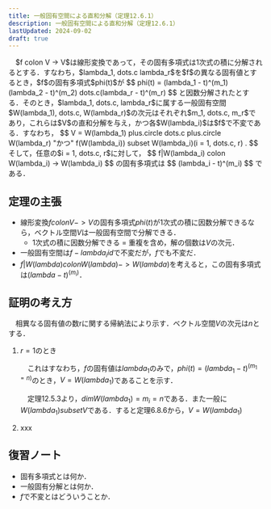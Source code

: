 ```yaml
---
title: 一般固有空間による直和分解（定理12.6.1）
description: 一般固有空間による直和分解（定理12.6.1）
lastUpdated: 2024-09-02
draft: true
---
```


<Card title="定理12.6.1">
　$f colon V -> V$は線形変換であって，その固有多項式は1次式の積に分解されるとする．すなわち，$lambda_1, dots.c lambda_r$を$f$の異なる固有値とするとき，$f$の固有多項式$phi(t)$が
$$
phi(t) = (lambda_1 - t)^(m_1)(lambda_2 - t)^(m_2) dots.c(lambda_r - t)^(m_r)
$$
と因数分解されたとする．そのとき，$lambda_1, dots.c, lambda_r$に属する一般固有空間$W(lambda_1), dots.c, W(lambda_r)$の次元はそれぞれ$m_1, dots.c, m_r$であり，これらは$V$の直和分解を与え，かつ各$W(lambda_i)$は$f$で不変である．すなわち，
$$
V = W(lambda_1) plus.circle dots.c plus.circle W(lambda_r) "かつ" f(W(lambda_i)) subset W(lambda_i)(i = 1, dots.c, r) .
$$
そして，任意の$i = 1, dots.c, r$に対して，
$$
f|W(lambda_i) colon W(lambda_i) -> W(lambda_i)
$$
の固有多項式は
$$
(lambda_i - t)^(m_i)
$$
である．
</Card>

## 定理の主張
- 線形変換$f colon V -> V$の固有多項式$phi(t)$が1次式の積に因数分解できるなら，ベクトル空間$V$は一般固有空間で分解できる．
    - 1次式の積に因数分解できる = 重複を含め，解の個数は$V$の次元．
- 一般固有空間は$f - lambda_i i d$で不変だが，$f$でも不変だ．
- $f|W(lambda) colon W(lambda) -> W(lambda)$を考えると，この固有多項式は$(lambda - t)^(m_i)$．

## 証明の考え方
　相異なる固有値の数rに関する帰納法により示す．ベクトル空間$V$の次元は$n$とする．

<Steps>

1. $r = 1$のとき

    　これはすなわち，$f$の固有値は$lambda_1$のみで，$phi(t) = (lambda_1 - t)^(m_1 = n)$のとき，$V = W(lambda_1)$であることを示す．

    　定理12.5.3より，$d i m W(lambda_1) = m_i = n$である．また一般に$W(lambda_1) subset V$である．すると定理6.8.6から，$V = W(lambda_1)$

2. xxx

</Steps>

## 復習ノート
- 固有多項式とは何か．
- 一般固有分解とは何か．
- $f$で不変とはどういうことか．
